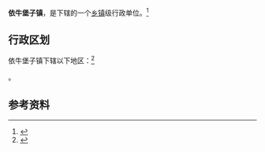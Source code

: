 {{中国乡级行政区|21/01/24/111/000}}

'''依牛堡子镇'''，是{{PRC admin/fullname|21/01/24/111/000|3}}下辖的一个[[乡镇|乡镇]]级行政单位。<ref>{{PRC admin/ref sgc|{{PRC admin/parent|21/01/24/111/000}}}}</ref>

== 行政区划 ==

依牛堡子镇下辖以下地区：<ref>{{PRC admin/ref sgc|21/01/24/111/000}}</ref>

{{PRC admin/children|21/01/24/111/000}}。

== 参考资料 ==

{{reflist}}

{{行政区划小作品}}
{{PRC admin/navcat|21/01/24/111/000}}